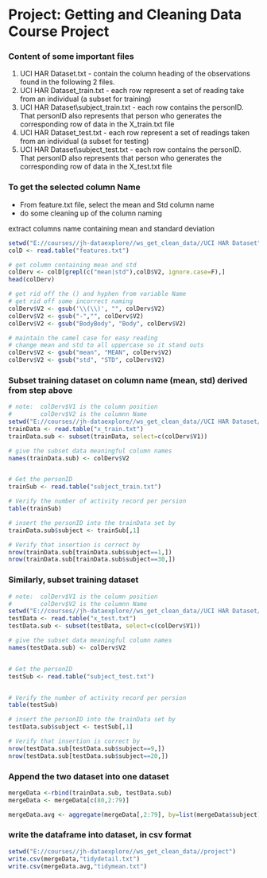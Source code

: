 Project: Getting and Cleaning Data Course Project
========================================================

### Content of some important files

1. UCI HAR Dataset\features.txt - contain the column heading of the observations found in the following 2 files.
2. UCI HAR Dataset\train\X_train.txt - each row represent a set of reading take from an individual (a subset for training)
3. UCI HAR Dataset\train\subject_train.txt - each row contains the personID.  
   That personID also represents that person who generates the corresponding row of data in the X_train.txt file 
4. UCI HAR Dataset\test\X_test.txt - each row represent a set of readings taken from an individual (a subset for testing)
5. UCI HAR Dataset\test\subject_test.txt - each row contains the personID.  
   That personID also represents that person who generates the corresponding row of data in the X_test.txt file  


### To get the selected column Name
- From feature.txt file, select the mean and Std column name
- do some cleaning up of the column naming


extract columns name containing mean and standard deviation
```r
setwd("E://courses//jh-dataexplore//ws_get_clean_data//UCI HAR Dataset")
colD <- read.table("features.txt")

# get column containing mean and std
colDerv <- colD[grepl(c("mean|std"),colD$V2, ignore.case=F),]
head(colDerv)

# get rid off the () and hyphen from variable Name 
# get rid off some incorrect naming
colDerv$V2 <- gsub('\\(\\)', "", colDerv$V2)
colDerv$V2 <- gsub("-","", colDerv$V2)
colDerv$V2 <- gsub("BodyBody", "Body", colDerv$V2)

# maintain the camel case for easy reading 
# change mean and std to all uppercase so it stand outs
colDerv$V2 <- gsub("mean", "MEAN", colDerv$V2)
colDerv$V2 <- gsub("std", "STD", colDerv$V2)


```


### Subset training dataset on column name (mean, std) derived from step above

```r
# note:  colDerv$V1 is the column position
#        colDerv$V2 is the columnn Name 
setwd("E://courses//jh-dataexplore//ws_get_clean_data//UCI HAR Dataset//train")
trainData <- read.table("x_train.txt")
trainData.sub <- subset(trainData, select=c(colDerv$V1))

# give the subset data meaningful column names
names(trainData.sub) <- colDerv$V2


# Get the personID 
trainSub <- read.table("subject_train.txt")

# Verify the number of activity record per persion
table(trainSub)

# insert the personID into the trainData set by
trainData.sub$subject <- trainSub[,1]

# Verify that insertion is correct by
nrow(trainData.sub[trainData.sub$subject==1,])
nrow(trainData.sub[trainData.sub$subject==30,])
```


### Similarly, subset training dataset

```r
# note:  colDerv$V1 is the column position
#        colDerv$V2 is the columnn Name 
setwd("E://courses//jh-dataexplore//ws_get_clean_data//UCI HAR Dataset//test")
testData <- read.table("x_test.txt")
testData.sub <- subset(testData, select=c(colDerv$V1))

# give the subset data meaningful column names
names(testData.sub) <- colDerv$V2


# Get the personID 
testSub <- read.table("subject_test.txt")


# Verify the number of activity record per persion
table(testSub)

# insert the personID into the trainData set by
testData.sub$subject <- testSub[,1]

# Verify that insertion is correct by
nrow(testData.sub[testData.sub$subject==9,])
nrow(testData.sub[testData.sub$subject==20,])
```


### Append the two dataset into one dataset
```r
mergeData <-rbind(trainData.sub, testData.sub)
mergeData <- mergeData[c(80,2:79)]

mergeData.avg <- aggregate(mergeData[,2:79], by=list(mergeData$subject),mean)
```


### write the dataframe into dataset, in csv format
```r
setwd("E://courses//jh-dataexplore//ws_get_clean_data//project")
write.csv(mergeData,"tidydetail.txt")
write.csv(mergeData.avg,"tidymean.txt")
```

